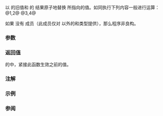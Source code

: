 {{cpp/title|atomic_fetch_min|atomic_fetch_min_explicit}}
{{cpp/thread/navbar}}
{{dcl begin}}
{{dcl header|atomic}}
{{dcl|num=1|since=c++26|
template&lt; class T &gt;
T atomic_fetch_min( std::atomic&lt;T&gt;* obj,
                    typename std::atomic&lt;T&gt;::value_type arg ) noexcept;
}}
{{dcl|num=2|since=c++26|
template&lt; class T &gt;
T atomic_fetch_min( volatile std::atomic&lt;T&gt;* obj,
                    typename std::atomic&lt;T&gt;::value_type arg ) noexcept;
}}
{{dcl|num=3|since=c++26|
template&lt; class T &gt;
T atomic_fetch_min_explicit( std::atomic&lt;T&gt;* obj,
                             typename std::atomic&lt;T&gt;::value_type arg,
                             std::memory_order order ) noexcept;
}}
{{dcl|num=4|since=c++26|
template&lt; class T &gt;
T atomic_fetch_min_explicit( volatile std::atomic&lt;T&gt;* obj,
                             typename std::atomic&lt;T&gt;::value_type arg,
                             std::memory_order order ) noexcept;
}}
{{dcl end}}

以 {{c|obj}} 的旧值和 {{c|arg}} 的 {{lc|std::min}} 结果原子地替换 {{c|obj}} 所指向的值。如同执行下列内容一般进行运算：
@1,2@ {{c|obj-&gt;fetch_min(arg)}}
@3,4@ {{c|obj-&gt;fetch_min(arg, order)}}

如果 {{tt|std::atomic&lt;T&gt;}} 没有 {{tt|fetch_min}} 成员（此成员仅对 {{c/core|bool}} 以外的{{rlp|atomic#对整数类型的特化|整数}}和{{rlp|atomic#部分特化|指针}}类型提供），那么程序非良构。

===参数===
{{par begin}}
{{par|obj|指向要修改的原子对象的指针}}
{{par|arg|与存储于原子对象的值 {{lc|std::min}} 的值}}
{{par|order|内存同步定序}}
{{par end}} 

===返回值===
{{c|*obj}} 的{{ls|cpp/atomic/memory order#修改顺序}}中，紧接此函数生效之前的值。

===注解===
{{feature test macro|__cpp_lib_atomic_min_max|原子最小/最大操作|value=202403L|std=C++26}}

===示例===
{{example}}

===参阅===
{{dsc begin}}
{{dsc inc|cpp/atomic/atomic/dsc fetch_min}}
{{dsc inc|cpp/atomic/dsc atomic_fetch_max}}
{{dsc end}}

{{langlinks|de|en|es|fr|it|ja|pt|ru}}